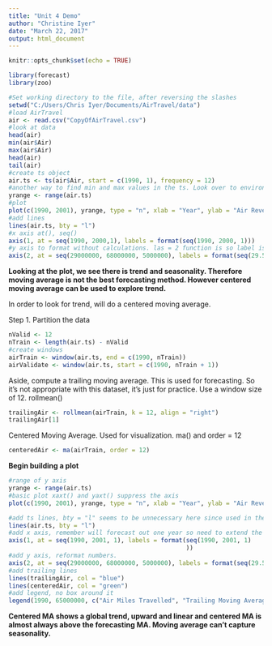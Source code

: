 ```yaml
---
title: "Unit 4 Demo"
author: "Christine Iyer"
date: "March 22, 2017"
output: html_document
---
```


```r
knitr::opts_chunk$set(echo = TRUE)
```

```r
library(forecast)
library(zoo)
```


```r

#Set working directory to the file, after reversing the slashes
setwd("C:/Users/Chris Iyer/Documents/AirTravel/data")
#load AirTravel
air <- read.csv("CopyOfAirTravel.csv")
#look at data
head(air)
min(air$Air)
max(air$Air)
head(air)
tail(air)
#create ts object
air.ts <- ts(air$Air, start = c(1990, 1), frequency = 12)
#another way to find min and max values in the ts. Look over to environment to find data
yrange <- range(air.ts)
#plot 
plot(c(1990, 2001), yrange, type = "n", xlab = "Year", ylab = "Air Revenue Passenger Miles (in Millions)", bty = "l", xaxt = "n", yaxt = "n")
#add lines
lines(air.ts, bty = "l")
#x axis at(), seq()
axis(1, at = seq(1990, 2000,1), labels = format(seq(1990, 2000, 1)))
#y axis to format without calculations. las = 2 function is so label is perpendicular to axis
axis(2, at = seq(29000000, 68000000, 5000000), labels = format(seq(29.5, 68, 5.0)), las = 2)
```

**Looking at the plot, we see there is trend and seasonality. Therefore moving average is not the best forecasting method. However centered moving average can be used to explore trend.**

In order to look for trend, will do a centered moving average. 

Step 1. Partition the data

```r
nValid <- 12
nTrain <- length(air.ts) - nValid
#create windows
airTrain <- window(air.ts, end = c(1990, nTrain))
airValidate <- window(air.ts, start = c(1990, nTrain + 1))
```

Aside, compute a trailing moving average. This is used for forecasting. So it's not appropriate with this dataset, it's just for practice. Use a window size of 12. rollmean()

```r
trailingAir <- rollmean(airTrain, k = 12, align = "right")
trailingAir[1]

```

Centered Moving Average. Used for visualization. ma() and order = 12

```r
centeredAir <- ma(airTrain, order = 12)
```


**Begin building a plot**
```r
#range of y axis
yrange <- range(air.ts)
#basic plot xaxt() and yaxt() suppress the axis
plot(c(1990, 2001), yrange, type = "n", xlab = "Year", ylab = "Air Revenue Passenger Miles (in Millions)", bty = "l", xaxt = "n", yaxt = "n")

#add ts lines, bty = "l" seems to be unnecessary here since used in the previous command. bty = dictates the shape of the box surrounding the plot
lines(air.ts, bty = "l")
#add x axis, remember will forecast out one year so need to extend the axis, las = 2 makes sure all years are labeled, las = 0 skips 1
axis(1, at = seq(1990, 2001, 1), labels = format(seq(1990, 2001, 1)
                                                 ))
#add y axis, reformat numbers.
axis(2, at = seq(29000000, 68000000, 5000000), labels = format(seq(29.5, 68, 5.0)), las = 2)
#add trailing lines
lines(trailingAir, col = "blue")
lines(centeredAir, col = "green")
#add legend, no box around it
legend(1990, 65000000, c("Air Miles Travelled", "Trailing Moving Average", "Centered Moving Average"), lty = c(1,1,1), col = c("black", "blue", "green"), bty = "n")
```

**Centered MA shows a global trend, upward and linear and centered MA is almost always above the forecasting MA. Moving average can't capture seasonality.**